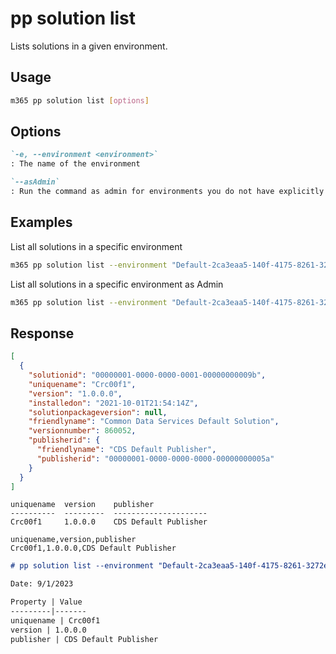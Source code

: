 
# pp solution list

Lists solutions in a given environment.

## Usage

```sh
m365 pp solution list [options]
```

## Options

```md defintion-list
`-e, --environment <environment>`
: The name of the environment

`--asAdmin`
: Run the command as admin for environments you do not have explicitly assigned permissions to.
```

<Global />

## Examples

List all solutions in a specific environment

```sh
m365 pp solution list --environment "Default-2ca3eaa5-140f-4175-8261-3272edf9f339"
```

List all solutions in a specific environment as Admin

```sh
m365 pp solution list --environment "Default-2ca3eaa5-140f-4175-8261-3272edf9f339" --asAdmin
```

## Response

<Tabs>
  <TabItem value="JSON">

  ```json
  [
    {
      "solutionid": "00000001-0000-0000-0001-00000000009b",
      "uniquename": "Crc00f1",
      "version": "1.0.0.0",
      "installedon": "2021-10-01T21:54:14Z",
      "solutionpackageversion": null,
      "friendlyname": "Common Data Services Default Solution",
      "versionnumber": 860052,
      "publisherid": {
        "friendlyname": "CDS Default Publisher",
        "publisherid": "00000001-0000-0000-0000-00000000005a"
      }
    }
  ]
  ```

  </TabItem>
  <TabItem value="Text">

  ```text
  uniquename  version    publisher
  ----------  ---------  ---------------------
  Crc00f1     1.0.0.0    CDS Default Publisher
  ```

  </TabItem>
  <TabItem value="CSV">

  ```csv
  uniquename,version,publisher
  Crc00f1,1.0.0.0,CDS Default Publisher
  ```

  </TabItem>
  <TabItem value="Markdown">

  ```md
  # pp solution list --environment "Default-2ca3eaa5-140f-4175-8261-3272edf9f339"

  Date: 9/1/2023

  Property | Value
  ---------|-------
  uniquename | Crc00f1
  version | 1.0.0.0
  publisher | CDS Default Publisher
  ```

  </TabItem>
</Tabs>

